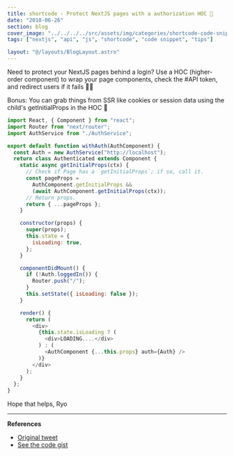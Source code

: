 ```yaml
---
title: shortcode - Protect NextJS pages with a authorization HOC 🔐
date: "2018-06-26"
section: blog
cover_image: "../../../../src/assets/img/categories/shortcode-code-snippets.jpg"
tags: ["nextjs", "api", "js", "shortcode", "code snippet", "tips"]

layout: "@/layouts/BlogLayout.astro"
---
```


Need to protect your NextJS pages behind a login? Use a HOC (higher-order component) to wrap your page components, check the #API token, and redirect users if it fails 🙅‍♂️

Bonus: You can grab things from SSR like cookies or session data using the child's getInitialProps in the HOC 🙌

```js
import React, { Component } from "react";
import Router from "next/router";
import AuthService from "./AuthService";

export default function withAuth(AuthComponent) {
  const Auth = new AuthService("http://localhost");
  return class Authenticated extends Component {
    static async getInitialProps(ctx) {
      // Check if Page has a `getInitialProps`; if so, call it.
      const pageProps =
        AuthComponent.getInitialProps &&
        (await AuthComponent.getInitialProps(ctx));
      // Return props.
      return { ...pageProps };
    }

    constructor(props) {
      super(props);
      this.state = {
        isLoading: true,
      };
    }

    componentDidMount() {
      if (!Auth.loggedIn()) {
        Router.push("/");
      }
      this.setState({ isLoading: false });
    }

    render() {
      return (
        <div>
          {this.state.isLoading ? (
            <div>LOADING....</div>
          ) : (
            <AuthComponent {...this.props} auth={Auth} />
          )}
        </div>
      );
    }
  };
}
```

Hope that helps,
Ryo

---

**References**

- [Original tweet](https://twitter.com/whoisryosuke/status/1011738754355089408)
- [See the code gist](https://gist.github.com/whoisryosuke/d034d3eaa0556e86349fb2634788a7a1)
